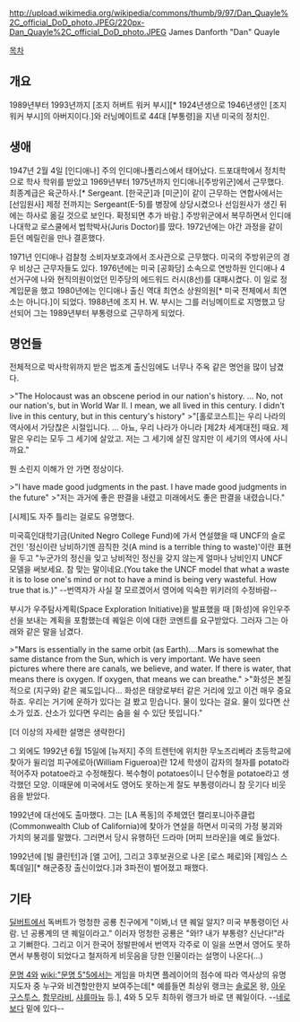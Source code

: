 http://upload.wikimedia.org/wikipedia/commons/thumb/9/97/Dan_Quayle%2C_official_DoD_photo.JPEG/220px-Dan_Quayle%2C_official_DoD_photo.JPEG
James Danforth "Dan" Quayle

[[목차]]
== 개요 ==
1989년부터 1993년까지 [조지 허버트 워커 부시][* 1924년생으로 1946년생인 [조지 워커 부시]의 아버지이다.]와 러닝메이트로 44대 [부통령]을 지낸 미국의 정치인.

== 생애 ==
1947년 2월 4일 [인디애나] 주의 인디애나폴리스에서 태어났다. 드포대학에서 정치학으로 학사 학위를 받았고 1969년부터 1975년까지 인디애나[주방위군]에서 근무했다. 최종계급은 육군하사.[* Sergeant. [한국군]과 [미군]이 같이 근무하는 연합사에서는 [선임원사] 제정 전까지는 Sergeant(E-5)를 병장에 상당시켰으나 선임원사가 생긴 뒤에는 하사로 옮길 것으로 보인다. 확정되면 추가 바람.] 주방위군에서 복무하면서 인디애나대학교 로스쿨에서 법학박사(Juris Doctor)를 땄다. 1972년에는 야간 과정을 같이 듣던 메릴린을 만나 결혼했다.

1971년 인디애나 검찰청 소비자보호과에서 조사관으로 근무했다. 미국의 주방위군의 경우 비상근 근무자들도 있다. 1976년에는 미국 [공화당] 소속으로 연방하원 인디애나 4선거구에 나와 현직의원이었던 민주당의 에드워드 러시(8선)를 대패시켰다. 이 일로 정계입문을 했고 1980년에는 인디애나 출신 역대 최연소 상원의원[* 미국 전체에서 최연소는 아니다.]이 되었다. 1988년에 조지 H. W. 부시는 그를 러닝메이트로 지명했고 당선되어 그는 1989년부터 부통령으로 근무하게 되었다.

== 명언들 ==
전체적으로 박사학위까지 받은 법조계 출신임에도 너무나 주옥 같은 명언을 많이 남겼다.

>"The Holocaust was an obscene period in our nation's history. ... No, not our nation's, but in World War II. I mean, we all lived in this century. I didn't live in this century, but in this century's history"
>"[홀로코스트]는 우리 나라의 역사에서 가당찮은 시절입니다. ... 아뇨, 우리 나라가 아니라 [제2차 세계대전] 때요. 제 말은 우리는 모두 그 세기에 살았고. 저는 그 세기에 살진 않지만 이 세기의 역사에 사니까요."

뭔 소린지 이해가 안 가면 정상이다.

>"I have made good judgments in the past. I have made good judgments in the future"
>"저는 과거에 좋은 판결을 내렸고 미래에서도 좋은 판결을 내렸습니다."

[시제]도 자주 틀리는 걸로도 유명했다.

미국흑인대학기금(United Negro College Fund)에 가서 연설했을 때 UNCF의 슬로건인 '정신이란 낭비하기엔 끔직한 것(A mind is a terrible thing to waste)'이란 표현을 두고 "누군가의 정신을 잊고 낭비적인 정신을 갖지 않는게 얼마나 낭비인지 UNCF 모델을 써보세요. 참 맞는 말이네요.(You take the UNCF model that what a waste it is to lose one's mind or not to have a mind is being very wasteful. How true that is.)" --번역자가 사실 잘 모르겠어서 영어에 익숙한 위키러의 수정바람--

부시가 우주탐사계획(Space Exploration Initiative)을 발표했을 때 [화성]에 유인우주선을 보내는 계획을 포함했는데 퀘일은 이에 대한 코멘트를 요구받았다. 그러자 그는 아래와 같은 말을 남겼다.

>"Mars is essentially in the same orbit (as Earth)....Mars is somewhat the same distance from the Sun, which is very important. We have seen pictures where there are canals, we believe, and water. If there is water, that means there is oxygen. If oxygen, that means we can breathe."
>"화성은 본질적으로 (지구와) 같은 궤도입니다... 화성은 태양로부터 같은 거리에 있고 이건 매우 중요하죠. 우리는 거기에 운하가 있다는 걸 봤고 믿습니다. 물이 있다는 걸요. 물이 있다면 산소가 있죠. 산소가 있다면 우리는 숨을 쉴 수 있단 뜻입니다."

[더 이상의 자세한 설명은 생략한다]

그 외에도 1992년 6월 15일에 [뉴저지] 주의 트렌턴에 위치한 무노즈리베라 초등학교에 찾아가 윌리엄 피구에로아(William Figueroa)란 12세 학생이 감자의 철자를 potato라 적어주자 potatoe라고 수정해줬다. 복수형이 potatoes이니 단수형을 potatoe라고 생각했던 모양. 이때문에 미국에서도 영어도 못하는게 잘도 부통령이라니 참 웃기다 비웃음을 받았다. 

1992년에 대선에도 출마했다. 그는 [LA 폭동]의 주체였던 캘리포니아주클럽(Commonwealth Club of California)에 찾아가 연설을 하면서 미국의 가정 붕괴와 가치의 붕괴를 말했다. 그러면서 당시 유행하던 드라마 [머피 브라운]을 예로 들었다.

1992년에 [빌 클린턴]과 [앨 고어], 그리고 3후보권으로 나온 [로스 페로]와 [제임스 스톡데일][* 해군중장 출신이었다.]과 3파전이 벌어졌고 패했다.


== 기타 ==
[[딜버트]]에서 독버트가 멍청한 공룡 친구에게 "이봐,너 댄 퀘일 알지? 미국 부통령이던 사람. 넌 공룡계의 댄 퀘일이라고." 이러자 멍청한 공룡은 "와!? 내가 부통령? 신난다!"라고 기뻐한다. 그리고 이거 한국어 정발판에서 번역자 각주로 이 일을 쓰면서 영어도 못하면서 부통령이 되었다고 철저하게 비웃음을 당한 인물이라는 설명이 나온다(...)

[[문명 4]]와 [[wiki:"문명 5"5]]에서는 게임을 마치면 플레이어의 점수에 따라 역사상의 유명 지도자 중 누구와 비견할만한지 보여주는데[* 예를들면 최상위 랭크는 [[솔로몬]] 왕, [[아우구스투스]], [[함무라비]], [[샤를마뉴]] 등.], 4와 5 모두 최하위 랭크가 바로 댄 퀘일이다. --[[네로]]보다 밑에 있다--
